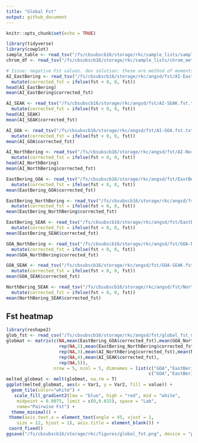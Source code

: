 ```yaml
---
title: "Global Fst"
output: github_document
---
```


```r
knitr::opts_chunk$set(echo = TRUE)
```

```r
library(tidyverse)
library(cowplot)
sample_table <- read_tsv("/fs/cbsubscb16/storage/rkc/sample_lists/sample_table.tsv")
chrom_df <- read_tsv("/fs/cbsubscb16/storage/rkc/sample_lists/chrom_meta_data.txt")
```

```r
# Issue: negative Fst values. dev solution: these are method of moments estimators so they can become negative unlike ML estimators. I would just cap them at zero
AI_EastBering <- read_tsv("/fs/cbsubscb16/storage/rkc/angsd/fst/AI-EastBering.fst.txt") %>% 
  mutate(corrected_fst = ifelse(fst < 0, 0, fst))
head(AI_EastBering)
mean(AI_EastBering$corrected_fst)
```
```r
AI_SEAK <- read_tsv("/fs/cbsubscb16/storage/rkc/angsd/fst/AI-SEAK.fst.txt") %>% 
  mutate(corrected_fst = ifelse(fst < 0, 0, fst))
head(AI_SEAK)
mean(AI_SEAK$corrected_fst)
```
```r
AI_GOA <- read_tsv("/fs/cbsubscb16/storage/rkc/angsd/fst/AI-GOA.fst.txt") %>% 
  mutate(corrected_fst = ifelse(fst < 0, 0, fst))
mean(AI_GOA$corrected_fst)
```

```r
AI_NorthBering <- read_tsv("/fs/cbsubscb16/storage/rkc/angsd/fst/AI-NorthBering.fst.txt") %>% 
  mutate(corrected_fst = ifelse(fst < 0, 0, fst))
head(AI_NorthBering)
mean(AI_NorthBering$corrected_fst)
```
```r
EastBering_GOA <- read_tsv("/fs/cbsubscb16/storage/rkc/angsd/fst/EastBering-GOA.fst.txt") %>% 
  mutate(corrected_fst = ifelse(fst < 0, 0, fst))
mean(EastBering_GOA$corrected_fst)
```
```r
EastBering_NorthBering <- read_tsv("/fs/cbsubscb16/storage/rkc/angsd/fst/EastBering-NorthBering.fst.txt") %>% 
  mutate(corrected_fst = ifelse(fst < 0, 0, fst))
mean(EastBering_NorthBering$corrected_fst)
```
```r
EastBering_SEAK <- read_tsv("/fs/cbsubscb16/storage/rkc/angsd/fst/EastBering-SEAK.fst.txt") %>% 
  mutate(corrected_fst = ifelse(fst < 0, 0, fst))
mean(EastBering_SEAK$corrected_fst)
```
```r
GOA_NorthBering <- read_tsv("/fs/cbsubscb16/storage/rkc/angsd/fst/GOA-NorthBering.fst.txt") %>% 
  mutate(corrected_fst = ifelse(fst < 0, 0, fst))
mean(GOA_NorthBering$corrected_fst)
```
```r
GOA_SEAK <- read_tsv("/fs/cbsubscb16/storage/rkc/angsd/fst/GOA-SEAK.fst.txt") %>% 
  mutate(corrected_fst = ifelse(fst < 0, 0, fst))
mean(GOA_SEAK$corrected_fst)
```
```r
NorthBering_SEAK <- read_tsv("/fs/cbsubscb16/storage/rkc/angsd/fst/NorthBering-SEAK.fst.txt") %>% 
  mutate(corrected_fst = ifelse(fst < 0, 0, fst))
mean(NorthBering_SEAK$corrected_fst)
```
## Fst heatmap
```r
library(reshape2)
glob_fst <- read_csv("/fs/cbsubscb16/storage/rkc/angsd/fst/global_fst_matrix.csv")
globmat <- matrix(c(NA,mean(EastBering_GOA$corrected_fst),mean(GOA_NorthBering$corrected_fst),mean(AI_GOA$corrected_fst),mean(GOA_SEAK$corrected_fst), 
                    rep(NA,2),mean(EastBering_NorthBering$corrected_fst),mean(AI_EastBering$corrected_fst),mean(EastBering_SEAK$corrected_fst), 
                    rep(NA,3),mean(AI_NorthBering$corrected_fst),mean(NorthBering_SEAK$corrected_fst),  
                    rep(NA,4),mean(AI_SEAK$corrected_fst), 
                    rep(NA,5)), 
                  nrow = 5, ncol = 5, dimnames = list(c("GOA","EastBering","NorthBering","AI","SEAK"),
                                                      c("GOA","EastBering","NorthBering","AI","SEAK")))
melted_globmat <- melt(globmat, na.rm = T)
ggplot(melted_globmat, aes(x = Var1, y = Var2, fill = value)) + 
  geom_tile(color="white") +
   scale_fill_gradient2(low = "blue", high = "red", mid = "white",
    midpoint = 0.0075, limit = c(0,0.015), space = "Lab",
    name="Pairwise Fst") +
  theme_minimal() + 
 theme(axis.text.x = element_text(angle = 45, vjust = 1, 
    size = 12, hjust = 1), axis.title = element_blank()) +
 coord_fixed()
ggsave("/fs/cbsubscb16/storage/rkc/figures/global_fst.png", device = "png", width = 7, height = 7, units = "in")
```

